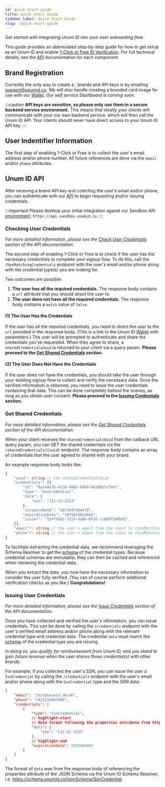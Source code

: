```yaml
---
id: quick-start-guide
title: Quick Start Guide
sidebar_label: Quick Start Guide
slug: /quick-start-guide
---
```



*Get started with integrating Unum ID into your user onboarding flow.*

This guide provides an abbreviated step-by-step guide for how to get setup as an Unum ID <Tip type="brand"/> and enable [1-Click or Free ID Verification](https://www.unumid.co/1-click). For full technical details, see the [API](/api-overview) documentation for each component.

## Brand Registration
Currently the only way to create a <Tip type="customer"/>, <Tip type="brand">brands</Tip>  and API keys is by emailing support@unumid.co. We will also handle creating a branded card image for use with our [Wallet](https://wallet.unumid.co/). *Our self service Dashboard is coming soon.*

:::caution
**API keys are sensitive, so please only use them in a secure backend service environment.** This means that ideally your clients will communicate with your our own backend service, which will then call the Unum ID API. Your clients should never have direct access to your Unum ID API key.
:::

## User Indentifier Information
The first step of enabling 1-Click or Free is to collect the user's email address and/or phone number. All future <Tip type="user"/> references are done via the `email` and/or `phone` attributes.

## Unum ID API
After receving a brand API key and colecting the user's email and/or phone, you can authenticate with our [API](/api-overview) to begin requesting and/or issuing <Tip type="credential">credentials</Tip>.

:::important
Please develop your initial integration aganst our Sandbox API [environment](api-overview#environments): `https://api.sandbox-unumid.co`.
:::

### Checking User Credentials
*For more detailed information, please see the [Check User Credentails](/api-overview#check-user-credentials) section of the API documentation.*<br/>

The second step of enabling 1-Click or Free is to check if the user has the necessary credentials to complete your signup flow. To do this, call the `/hasMatchingCredentials` endpoint with the user's email and/or phone along with the credential type(s) you are looking for. 

Two outcomes are possible:
1. **The user has all the required credentials.** The response body contains a `url` attribute that you should direct the user to.
2. **The user does not have all the required credentials.** The response body contains a `match` value of `false`.

#### (1) The User Has the Credentials
If the user has all the required credentials, you need to direct the user to the `url` provided in the response body. (This is a link to the Unum ID [Wallet](https://wallet.unumid.co/) with parameters.) The user will be prompted to authenticate and share the credentials you've requested. When they agree to share, a `sharedCredentialsUuid` is returned to your client via a query param. **Please proceed to the [Get Shared Credentials](#get-shared-credentials) section.**

#### (2) The User Does Not Have the Credentials
If the user does not have the credentials, you should take the user through your existing signup flow to collect and verify the necessary data. Once the verified information is obtained, you need to issue the user credentials containing that data. This can be done completely behind the scenes, as long as you obtain user consent. **Please proceed to the [Issuing Credentials](#issuing-user-credentials) section.**

### Get Shared Credentials
*For more detailed information, please see the [Get Shared Credentials](/api-overview#get-shared-credentials) section of the API documentation.*<br/>

When your client receives the `sharedCredentialsUuid` from the callback URL query param, you can GET the shared <Tip type="credential">credentials</Tip> via the `/sharedCredentials/{uuid}` endpoint. The response body contains an array of credentials that the user agreed to shared with your brand.

An example response body looks like:

```typescript title="Example /sharedCredentials Response Body"
{
    "uuid": string // the sharedCredentialsUuid
    "credentials": [{
        "id": "8a1d4e35-413d-496b-b499-8810b55cfb5c",
        "type": "SsnCredential",
        "data": {
            "ssn": "111-22-3333"
        },
        "issuanceDate": "1671847264479",
        "expirationDate": "1871839024044",
        "issuer": "32ef9562-312d-4a8b-8f3e-ccb8df500b55",
    }],
    "email"?: string // the user's email from the input to /hasMatchingCredentials; only present if email was provided
    "phone"?: string // the user's phone from the input to /hasMatchingCredentials; only present if phone was provided
}
```

To facilitate extracting the credential data, we recommend leveraging the Schema Resolver to get the [schema](/schema) of the credential types. Because credential schemas are immutable, they can then be cached and referenced when retrieving the credential data.

When you extract the data, you now have the necessary information to consider the user fully verified. (You can of course perform additional verification checks as you like.) **Congratulations!**

### Issuing User Credentials
*For more detailed information, please see the [Issue Credentails](/api-overview#issue-credentials) section of the API documentation.*<br/>

Once you have collected and verified the user's information, you can issue credentials. This can be done by calling the `/credentials` endpoint with the user's verified email address and/or phone along with the relevant credential type and credential data. The credential `data` must match the [schema](/schema) of the credential type you are issuing.

*In doing so, you qualify for reimbursement from Unum ID, and you stand to gain future revenue when the user shares those credential(s) with other brands.*

For example, if you collected the user's SSN, you can issue the user a `SsnCredential` by calling the `/credentials` endpoint with the user's email and/or phone along with the `SsnCredential` type and the SSN data: 

```json title="Example Issue Credentials Request Body"
{
    "email": "test@unumid.abcde",
    "phone": "+421234567890",
    "credentials": [
        {
            "type": "SsnCredential",
            // highlight-start
            // data format following the properties attribute from https://schema.unumid.co/jsonSchema/SsnCredential
            "data": {
                "ssn": "111-22-3333"
            },
            // highlight-end
            "expirationDate": 1893484800
        }
    ]
}
```

The format of `data` was from the response body of referencing the properites attribute of the JSON Schema via the Unum ID Schema Resolver, i.e. https://schema.unumid.co/jsonSchema/SsnCredential.